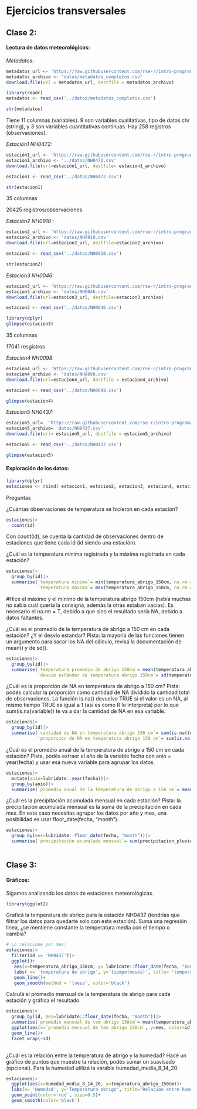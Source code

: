 # **Ejercicios transversales**

## **Clase 2:**

#### Lectura de datos meteorológicos: 

*Metadatos:*

```r
metadatos_url <- 'https://raw.githubusercontent.com/rse-r/intro-programacion/main/datos/metadatos_completos.csv'
metadatos_archivo <- "datos/metadatos_completos.csv"
download.file(url = metadatos_url, destfile = metadatos_archivo)
```

```r
library(readr)
metadatos <- read_csv('../datos/metadatos_completos.csv')
```

```r
str(metadatos)
```

Tiene 11 columnas (variables). 9 son variables cualitativas, tipo de datos chr (string), y 3 son variables cuantitativas continuas. Hay 258 registros (observaciones).

*Estación1 NH0472:*

```r
estación1_url <- 'https://raw.githubusercontent.com/rse-r/intro-programacion/main/datos/NH0472.csv'
estacion1_archivo <- '../datos/NH0472.csv'
download.file(url=estación1_url, destfile= estacion1_archivo)
```

```r
estacion1 <- read_csv('../datos/NH0472.csv')
```

```r
str(estacion1)
```

35 columnas

20425 registros/observaciones

*Estación2 NH0910 :*

```r
estacion2_url <- 'https://raw.githubusercontent.com/rse-r/intro-programacion/main/datos/NH0910.csv'
estacion2_archivo <- 'datos/NH0910.csv'
download.file(url=estacion2_url, destfile=estacion2_archivo)
```

```r
estacion2 <- read_csv('../datos/NH0910.csv')
```

```r
str(estacion2)
```

*Estacion3 NH0046:*

```r
estacion3_url <- 'https://raw.githubusercontent.com/rse-r/intro-programacion/main/datos/NH0046.csv'
estacion3_archivo <- 'datos/NH0046.csv'
download.file(url=estacion3_url, destfile=estacion3_archivo)
```

```r
estacion3 <- read_csv('../datos/NH0046.csv')
```

```r
library(dplyr)
glimpse(estacion3)
```

35 columnas

17041 resgistros

*Estación4 NH0098:*

```r
estacion4_url <- 'https://raw.githubusercontent.com/rse-r/intro-programacion/main/datos/NH0098.csv'
estacion4_archivo <- 'datos/NH0098.csv'
download.file(url=estacion4_url, destfile = estacion4_archivo)
```

```r
estacion4 <- read_csv('../datos/NH0098.csv')
```

```r
glimpse(estacion4)
```

*Estacion5 NH0437:*

```r
estacion5_url=  'https://raw.githubusercontent.com/rse-r/intro-programacion/main/datos/NH0437.csv'
estacion5_archivo= 'datos/NH0437.csv'
download.file(url= estacion5_url, destfile = estacion5_archivo)

```

```r
estacion5 <- read_csv('../datos/NH0437.csv')
```

```r
glimpse(estacion5)
```

#### Exploración de los datos:

```r
library(dplyr)
estaciones <- rbind( estacion1, estacion2, estacion3, estacion4, estacion5)
```

Preguntas

¿Cuántas observaciones de temperatura se hicieron en cada estación?

```r
estaciones|>
  count(id)
```

Con count(id), se cuenta la cantidad de observaciones dentro de estaciones que tiene cada id (id siendo una estación).

¿Cuál es la temperatura mínima registrada y la máxima registrada en cada estación?

```r
estaciones|>
  group_by(id)|>
  summarise(`temperatura mínima`= min(temperatura_abrigo_150cm, na.rm = T),
            `temperatura máxima`= max(temperatura_abrigo_150cm, na.rm = T))
```

#Hice el máximo y el mínimo de la temperatura abrigo 150cm (había muchas no sabia cuál quería la consigna, además la otras estaban vacias). Es necesario el na.rm = T, debido a que sino el resultado sería NA, debido a datos faltantes.

¿Cuál es el promedio de la temperatura de abrigo a 150 cm en cada estación? ¿Y el desvío estandar? Pista: la mayoría de las funciones tienen un argumento para sacar los NA del cálculo, revisá la documentación de mean() y de sd().

```r
estaciones|>
  group_by(id)|>
  summarise(`temperatura promedio de abrigo 150cm`= mean(temperatura_abrigo_150cm, na.rm = T),
            `desvio estándar de temperatura abrigo 150cm`= sd(temperatura_abrigo_150cm, na.rm = T))
```

¿Cuál es la proporción de NA en temperatura de abrigo a 150 cm? Pista: podés calcular la proporción como cantidad de NA dividido la cantidad total de observaciones. La función is.na() devuelve TRUE si el valor es un NA, al mismo tiempo TRUE es igual a 1 (así es como R lo interpreta) por lo que sum(is.na(variable)) te va a dar la cantidad de NA en esa variable.

```r
estaciones|>
  group_by(id)|>
  summarise(`cantidad de NA en temperatura abrigo 150 cm`= sum(is.na(temperatura_abrigo_150cm)),
            `proporción de NA en temperatura abrigo 150 cm`= sum(is.na(temperatura_abrigo_150cm))/n())
```

¿Cuál es el promedio anual de la temperatura de abrigo a 150 cm en cada estación? Pista, podés extraer el año de la variable fecha con anio = year(fecha) y usar esa nueva variable para agrupar los datos.

```r
estaciones|>
  mutate(anio=lubridate::year(fecha))|>
  group_by(anio)|>
  summarise(`promedio anual de la temperatura de abrigo a 150 cm`= mean(temperatura_abrigo_150cm, na.rm = T))
```

¿Cuál es la precipitación acumulada mensual en cada estación? Pista: la precipitación acumulada mensual es la suma de la precipitación en cada mes. En este caso necesitas agrupar los datos por año y mes, una posibilidad es usar floor_date(fecha, "month").

```r
estaciones|>
  group_by(mes=lubridate::floor_date(fecha, "month"))|>
  summarise(`precipitación acumulada mensual`= sum(precipitacion_pluviometrica, na.rm=T))
  
```

## Clase 3:
#### Gráficos:
Sigamos analizando los datos de estaciones meteorológicas.
```r
library(ggplot2)
```


Graficá la temperatura de abrico para la estación NH0437 (tendrías que filtrar los datos para quedarte solo con esta estación). Sumá una regresión linea, ¿se mentiene constante la temperatura media con el tiempo o cambia?
```r
# Lo relacione por mes:
estaciones|>
  filter(id == 'NH0437')|>
  ggplot()+
   aes(x=temperatura_abrigo_150cm, y= lubridate::floor_date(fecha, "month"), color=id)+
   labs( x= 'temperatura de abrigo', y='tiempo(meses)', title= 'temperatura de abrico para la estación NH0437')+
   geom_line()+
   geom_smooth(method = 'loess', color='black')


```




Calculá el promedio mensual de la temperatura de abrigo para cada estación y gráfica el resultado. 
```r
estaciones|>
  group_by(id, mes=lubridate::floor_date(fecha, "month"))|>
  summarise(`promedio mensual de tem abrigo 150cm`= mean(temperatura_abrigo_150cm, na.rm=T))|>
  ggplot(aes(x=`promedio mensual de tem abrigo 150cm`, y=mes, color=id))+
  geom_line()+
  facet_wrap(~id)
  
```



¿Cuál es la relación entre la temperatura de abrigo y la humedad? Hacé un gráfico de puntos que muestre la relación, podés sumar un suavisado (opcional). Para la humedad utilizá la varable humedad_media_8_14_20.
```r
estaciones|>
  ggplot(aes(x=humedad_media_8_14_20, y=temperatura_abrigo_150cm))+
  labs(x= 'Humedad', y='Temperatura abrigo', title='Relacion entre humedad y tempreatura abrigo')+
  geom_point(color='red', size=0.5)+
  geom_smooth(color='black')
```






